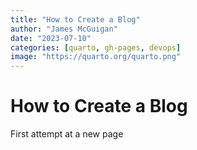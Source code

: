 ```yaml
---
title: "How to Create a Blog"
author: "James McGuigan"
date: "2023-07-10"
categories: [quarto, gh-pages, devops]
image: "https://quarto.org/quarto.png"
---
```



# How to Create a Blog

First attempt at a new page